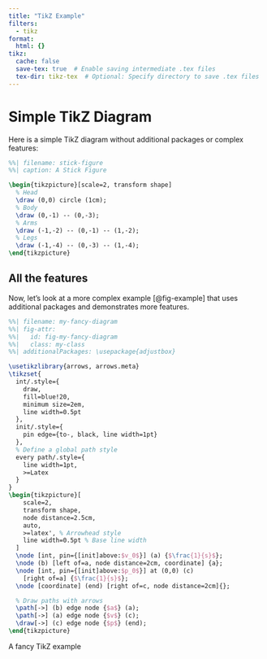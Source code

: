 ```yaml
---
title: "TikZ Example"
filters:
  - tikz
format:
  html: {}
tikz:
  cache: false
  save-tex: true  # Enable saving intermediate .tex files
  tex-dir: tikz-tex  # Optional: Specify directory to save .tex files
---
```


# Simple TikZ Diagram

Here is a simple TikZ diagram without additional packages or complex features:

```.tikz
%%| filename: stick-figure
%%| caption: A Stick Figure

\begin{tikzpicture}[scale=2, transform shape]
  % Head
  \draw (0,0) circle (1cm);
  % Body
  \draw (0,-1) -- (0,-3);
  % Arms
  \draw (-1,-2) -- (0,-1) -- (1,-2);
  % Legs
  \draw (-1,-4) -- (0,-3) -- (1,-4);
\end{tikzpicture}
```


## All the features

Now, let's look at a more complex example [@fig-example] that uses additional packages and demonstrates more features.


::: {#fig-example .test-class}
```.tikz
%%| filename: my-fancy-diagram
%%| fig-attr:
%%|   id: fig-my-fancy-diagram
%%|   class: my-class
%%| additionalPackages: \usepackage{adjustbox}

\usetikzlibrary{arrows, arrows.meta}
\tikzset{
  int/.style={
    draw,
    fill=blue!20,
    minimum size=2em,
    line width=0.5pt
  },
  init/.style={
    pin edge={to-, black, line width=1pt}
  },
  % Define a global path style
  every path/.style={
    line width=1pt,
    >=Latex
  }
}
\begin{tikzpicture}[
    scale=2,
    transform shape,
    node distance=2.5cm,
    auto,
    >=latex', % Arrowhead style
    line width=0.5pt % Base line width
  ]
  \node [int, pin={[init]above:$v_0$}] (a) {$\frac{1}{s}$};
  \node (b) [left of=a, node distance=2cm, coordinate] {a};
  \node [int, pin={[init]above:$p_0$}] at (0,0) (c)
    [right of=a] {$\frac{1}{s}$};
  \node [coordinate] (end) [right of=c, node distance=2cm]{};

  % Draw paths with arrows
  \path[->] (b) edge node {$a$} (a);
  \path[->] (a) edge node {$v$} (c);
  \draw[->] (c) edge node {$p$} (end);
\end{tikzpicture}

```

A fancy TikZ example
:::